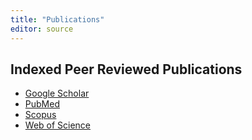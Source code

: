 ```yaml
---
title: "Publications"
editor: source
---
```


## Indexed Peer Reviewed Publications
* [Google Scholar](https://scholar.google.com/citations?hl=en&user=OqOPJOEAAAAJ&view_op=list_works&sortby=pubdate&inst=2230987035966559800)
* [PubMed](https://pubmed.ncbi.nlm.nih.gov/?term=Sina+Azadnajafabad&sort=date&size=200)
* [Scopus](https://www.scopus.com/authid/detail.uri?authorId=57219389837)
* [Web of Science](https://www.webofscience.com/wos/author/record/ABC-5770-2020)



